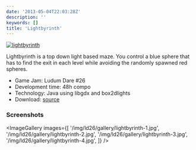 ```yaml
---
date: '2013-05-04T22:03:28Z'
description: ''
keywords: []
title: 'Lightbyrinth'
---
```


[![lightbyrinth](/img/ld26/lightbyrinth.png)](/img/ld26/lightbyrinth.png)

Lightbyrinth is a top down light based maze. You control a blue sphere that has to find the exit in each level while avoiding the randomly spawned red spheres.

- Game Jam: Ludum Dare #26
- Development time: 48h compo
- Technology: Java using libgdx and box2dlights
- Download: [source](https://github.com/dsaltares/ludumdare-26)

### Screenshots

<ImageGallery
  images={[
    '/img/ld26/gallery/lightbyrinth-1.jpg',
    '/img/ld26/gallery/lightbyrinth-2.jpg',
    '/img/ld26/gallery/lightbyrinth-3.jpg',
    '/img/ld26/gallery/lightbyrinth-4.jpg',
  ]}
/>
